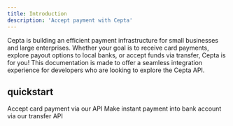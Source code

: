 ```yaml
---
title: Introduction
description: 'Accept payment with Cepta'
---
```


Cepta is building an efficient payment infrastructure for small businesses and large enterprises. Whether your goal is to receive card payments, explore payout options to local banks, or accept funds via transfer, Cepta is for you! This documentation is made to offer a seamless integration experience for developers who are looking to explore the Cepta API.

## quickstart

<CardGroup cols={2}>
  <Card
    title="Accept Payments"
    icon="pen-to-square"
    href="https://mintlify.com/docs/quickstart"
  >
    Accept card payment via our API
  </Card>
  <Card
    title="Send Money"
    icon="image"
    href="https://mintlify.com/docs/development"
  >
    Make instant payment into bank account via our transfer API
  </Card>
</CardGroup>
